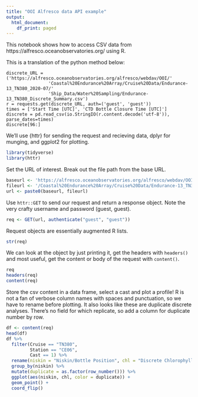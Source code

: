 ```yaml
---
title: "OOI Alfresco data API example"
output:
  html_document:
    df_print: paged
---
```


This notebook shows how to access CSV data from https://alfresco.oceanobservatories.org/ using R. 

This is a translation of the python method below:

```{}
discrete_URL = ('https://alfresco.oceanobservatories.org/alfresco/webdav/OOI/'
                'Coastal%20Endurance%20Array/Cruise%20Data/Endurance-13_TN380_2020-07/'
                'Ship_Data/Water%20Sampling/Endurance-13_TN380_Discrete_Summary.csv')
r = requests.get(discrete_URL, auth=('guest', 'guest'))
times = ['Start Time [UTC]', 'CTD Bottle Closure Time [UTC]']
discrete = pd.read_csv(io.StringIO(r.content.decode('utf-8')), parse_dates=times)
discrete[96:]
```

We'll use {httr} for sending the request and recieving data, dplyr for munging, and ggplot2 for plotting.

```r
library(tidyverse)
library(httr)
```

Set the URL of interest. Break out the file path from the base URL.

```r
baseurl <- 'https://alfresco.oceanobservatories.org/alfresco/webdav/OOI'
fileurl <- '/Coastal%20Endurance%20Array/Cruise%20Data/Endurance-13_TN380_2020-07/Ship_Data/Water%20Sampling/Endurance-13_TN380_Discrete_Summary.csv'
url <- paste0(baseurl, fileurl)
```

Use `httr::GET` to send our request and return a response object. Note the very crafty username and password (guest, guest).

```r
req <- GET(url, authenticate("guest", "guest"))
```

Request objects are essentially augmented R lists.

```r
str(req)
```

We can look at the object by just printing it, get the headers with `headers()` and most useful, get the content or body of the request with `content()`.

```r
req
headers(req)
content(req)
```

Store the csv content in a data frame, select a cast and plot a profile! R is not a fan of verbose column names with spaces and punctuation, so we have to rename before plotting. It also looks like these are duplicate discrete analyses. There's no field for which replicate, so add a column for duplicate number by row.

```r
df <- content(req)
head(df)
df %>% 
  filter(Cruise == "TN380",
         Station == "CE06",
         Cast == 1) %>% 
  rename(niskin = "Niskin/Bottle Position", chl = "Discrete Chlorophyll [ug/L]") %>% 
  group_by(niskin) %>% 
  mutate(duplicate = as.factor(row_number())) %>% 
  ggplot(aes(niskin, chl, color = duplicate)) +
  geom_point() +
  coord_flip()
```

